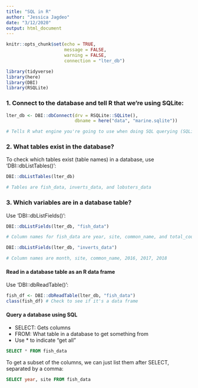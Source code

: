 ```yaml
---
title: "SQL in R"
author: "Jessica Jagdeo"
date: "3/12/2020"
output: html_document
---
```


```r
knitr::opts_chunk$set(echo = TRUE,
                      message = FALSE,
                      warning = FALSE,
                      connection = "lter_db")

library(tidyverse)
library(here)
library(DBI)
library(RSQLite)
```

### 1. Connect to the database and tell R that we're using SQLite:

```r

lter_db <- DBI::dbConnect(drv = RSQLite::SQLite(),
                          dbname = here("data", "marine.sqlite")) 

# Tells R what engine you're going to use when doing SQL querying (SQLite) and tells us what database to connect to (marine.sqlite)

```

### 2. What tables exist in the database?

To check which tables exist (table names) in a database, use 'DBI::dbListTables()':

```r

DBI::dbListTables(lter_db)

# Tables are fish_data, inverts_data, and lobsters_data

```

### 3. Which variables are in a database table?

Use 'DBI::dbListFields()':

```r

DBI::dbListFields(lter_db, "fish_data")

# Column names for fish_data are year, site, common_name, and total_count

```

```r

DBI::dbListFields(lter_db, "inverts_data")

# Column names are month, site, common_name, 2016, 2017, 2018

```

#### Read in a database table as an R data frame

Use 'DBI::dbReadTable()':

```r

fish_df <- DBI::dbReadTable(lter_db, "fish_data")
class(fish_df) # Check to see if it's a data frame

```

#### Query a database using SQL

- SELECT: Gets columns
- FROM: What table in a database to get something from
- Use * to indicate "get all"

```sql

SELECT * FROM fish_data

```

To get a subset of the columns, we can just list them after SELECT, separated by a comma:

```sql

SELECT year, site FROM fish_data

```

